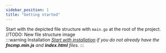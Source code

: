 ```yaml
---
sidebar_position: 1
title: "Getting started"
---
```




Start with the depicted file structure with <code>main.go</code> at the root of the project.
//TODO: New file structure image
<br />
:::warning Installation
<i>[Start with installation](/docs/fncmp/installation) if you do not already have the 
<b>fncmp.min.js</b> and <b>index.html</b> files.</i>
:::
